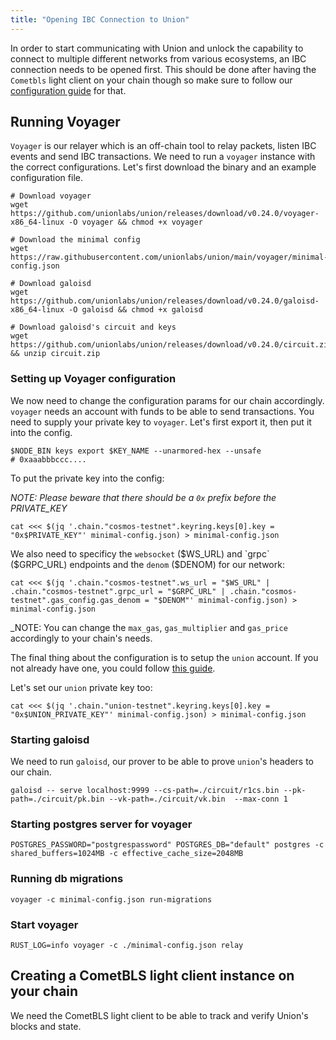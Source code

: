 ```yaml
---
title: "Opening IBC Connection to Union"
---
```


In order to start communicating with Union and unlock the capability to connect to multiple different networks from various ecosystems, an IBC connection
needs to be opened first. This should be done after having the `Cometbls` light client on your chain though so make sure to follow our [configuration guide](/docs/integration/wasm-clients)
for that.

## Running Voyager

`Voyager` is our relayer which is an off-chain tool to relay packets, listen IBC events and send IBC transactions. We need to run a `voyager` instance
with the correct configurations. Let's first download the binary and an example configuration file.

```
# Download voyager
wget https://github.com/unionlabs/union/releases/download/v0.24.0/voyager-x86_64-linux -O voyager && chmod +x voyager

# Download the minimal config
wget https://raw.githubusercontent.com/unionlabs/union/main/voyager/minimal-config.json

# Download galoisd
wget https://github.com/unionlabs/union/releases/download/v0.24.0/galoisd-x86_64-linux -O galoisd && chmod +x galoisd

# Download galoisd's circuit and keys
wget https://github.com/unionlabs/union/releases/download/v0.24.0/circuit.zip && unzip circuit.zip
```

### Setting up Voyager configuration

We now need to change the configuration params for our chain accordingly. `voyager` needs an account with funds to be able to send transactions.
You need to supply your private key to `voyager`. Let's first export it, then put it into the config.

```
$NODE_BIN keys export $KEY_NAME --unarmored-hex --unsafe
# 0xaaabbbccc....
```

To put the private key into the config:

_NOTE: Please beware that there should be a `0x` prefix before the PRIVATE_KEY_
```
cat <<< $(jq '.chain."cosmos-testnet".keyring.keys[0].key = "0x$PRIVATE_KEY"' minimal-config.json) > minimal-config.json
```

We also need to specificy the `websocket` ($WS_URL) and `grpc` ($GRPC_URL) endpoints and the `denom` ($DENOM) for our network:

```
cat <<< $(jq '.chain."cosmos-testnet".ws_url = "$WS_URL" | .chain."cosmos-testnet".grpc_url = "$GRPC_URL" | .chain."cosmos-testnet".gas_config.gas_denom = "$DENOM"' minimal-config.json) > minimal-config.json
```

_NOTE: You can change the `max_gas`, `gas_multiplier` and `gas_price` accordingly to your chain's needs.

The final thing about the configuration is to setup the `union` account. If you not already have one, you could follow [this guide](/docs/joining-testnet/getting-tokens).

Let's set our `union` private key too:

```
cat <<< $(jq '.chain."union-testnet".keyring.keys[0].key = "0x$UNION_PRIVATE_KEY"' minimal-config.json) > minimal-config.json
```

### Starting galoisd

We need to run `galoisd`, our prover to be able to prove `union`'s headers to our chain.

```
galoisd -- serve localhost:9999 --cs-path=./circuit/r1cs.bin --pk-path=./circuit/pk.bin --vk-path=./circuit/vk.bin  --max-conn 1	
```

### Starting postgres server for voyager

```
POSTGRES_PASSWORD="postgrespassword" POSTGRES_DB="default" postgres -c shared_buffers=1024MB -c effective_cache_size=2048MB
```

### Running db migrations

```
voyager -c minimal-config.json run-migrations
```

### Start voyager

```
RUST_LOG=info voyager -c ./minimal-config.json relay
```


## Creating a CometBLS light client instance on your chain

We need the CometBLS light client to be able to track and verify Union's blocks and state.


